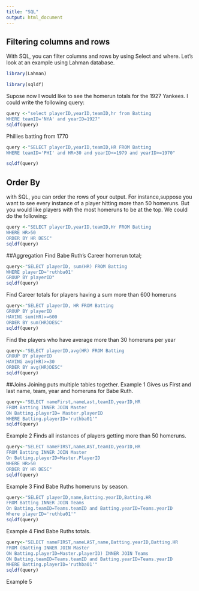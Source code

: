 ```yaml
---
title: "SQL"
output: html_document
---
```


## Filtering columns and rows

With SQL, you can filter columns and rows by using Select and where. Let's look at an example using Lahman database.

```r
library(Lahman)

library(sqldf)
```


Supose now  I would like to see the homerun totals for the 1927 Yankees. I could write the following query:

```r
query <-"select playerID,yearID,teamID,hr from Batting
WHERE teamID='NYA' and yearID=1927"
sqldf(query)
```
Phillies batting from 1770

```r
query <-"SELECT playerID,yearID,teamID,HR FROM Batting
WHERE teamID='PHI' and HR>30 and yearID<=1979 and yearID>=1970"

sqldf(query)
```


## Order By

with SQL, you can order the rows of your output. For instance,suppose you want to see every instance of a player hitting more than 50 homeruns. But you would like players with the most homeruns to be at the top. We could do the following:
```r
query <-"SELECT playerID,yearID,teamID,Hr FROM Batting
WHERE HR>50
ORDER BY HR DESC"
sqldf(query)
```

##Aggregation
Find Babe Ruth's Career homerun total;
```r
query<-"SELECT playerID, sum(HR) FROM Batting
WHERE playerID='ruthba01'
GROUP BY playerID"
sqldf(query)
```
Find Career totals for players having a sum more than 600 homeruns
```r
query<-"SELECT playerID, HR FROM Batting
GROUP BY playerID
HAVING sum(HR)>=600
ORDER BY sum(HR)DESC"
sqldf(query)
```
Find the players who have average more than 30 homeruns per year
```r
query<-"SELECT playerID,avg(HR) FROM Batting
GROUP BY playerID
HAVING avg(HR)>=30
ORDER BY avg(HR)DESC"
sqldf(query)
```

##Joins
Joining puts multiple tables together.
Example 1 Gives us First and last name, team, year and homeruns for Babe Ruth.
```r
query<-"SELECT nameFirst,nameLast,teamID,yearID,HR
FROM Batting INNER JOIN Master
ON Batting.playerID= Master.playerID
WHERE Batting.playerID='ruthba01'"
sqldf(query)
```

Example 2 Finds all instances of players getting more than 50 homeruns.
```r
query<-"SELECT nameFIRST,nameLAST,teamID,yearID,HR
FROM Batting INNER JOIN Master
On Batting.playerID=Master.PlayerID
WHERE HR>50
ORDER BY HR DESC"
sqldf(query)
```

Example 3 Find Babe Ruths homeruns by season.
```r
query<-"SELECT playerID,name,Batting.yearID,Batting.HR
FROM Batting INNER JOIN Teams
On Batting.teamID=Teams.teamID and Batting.yearID=Teams.yearID
Where playerID='ruthba01'"
sqldf(query)
```

Example 4 Find Babe Ruths totals.
```r
query<-"SELECT nameFIRST,nameLAST,name,Batting.yearID,Batting.HR 
FROM (Batting INNER JOIN Master
ON Batting.playerID=Master.playerID) INNER JOIN Teams 
ON Batting.teamID=Teams.teamID and Batting.yearID=Teams.yearID
WHERE Batting.playerID='ruthba01'"
sqldf(query)
```

Example 5